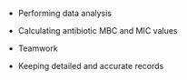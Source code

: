 *	Performing data analysis

*	Calculating antibiotic MBC and MIC values

*	Teamwork

*	Keeping detailed and accurate records
